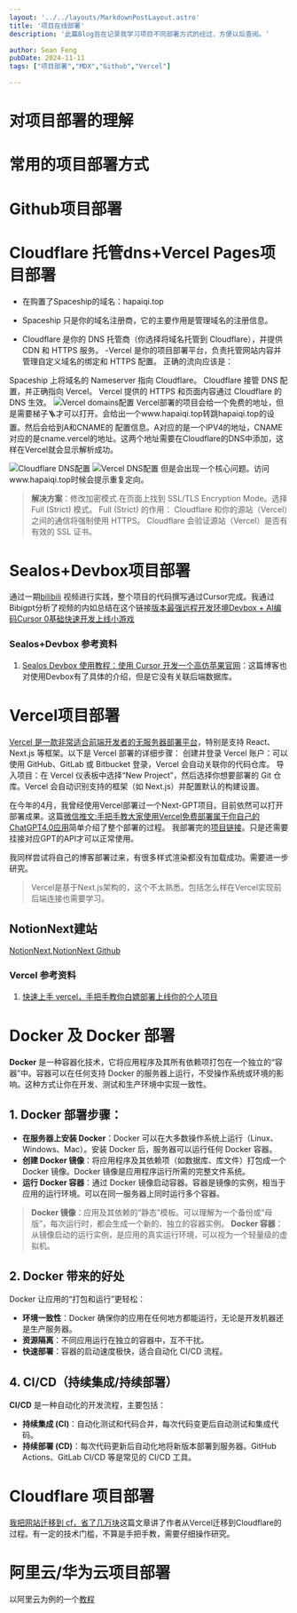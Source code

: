 ```yaml
---
layout: '../../layouts/MarkdownPostLayout.astro'
title: '项目在线部署'
description: '此篇Blog旨在记录我学习项目不同部署方式的经过，方便以后查阅。'

author: Sean Feng
pubDate: 2024-11-11
tags: ["项目部署","MDX","Github","Vercel"]

---
```


# 对项目部署的理解

# 常用的项目部署方式

# Github项目部署

# Cloudflare 托管dns+Vercel Pages项目部署
- 在购置了Spaceship的域名：hapaiqi.top

- Spaceship 只是你的域名注册商，它的主要作用是管理域名的注册信息。
- Cloudflare 是你的 DNS 托管商（你选择将域名托管到 Cloudflare），并提供 CDN 和 HTTPS 服务。
-Vercel 是你的项目部署平台，负责托管网站内容并管理自定义域名的绑定和 HTTPS 配置。
正确的流向应该是：

Spaceship 上将域名的 Nameserver 指向 Cloudflare。
Cloudflare 接管 DNS 配置，并正确指向 Vercel。
Vercel 提供的 HTTPS 和页面内容通过 Cloudflare 的 DNS 生效。
![Vercel domains配置](https://telegraph-image-5cq.pages.dev/file/15ef75330642295abe5cf-f95e88e338f060f3fe.png)
Vercel部署的项目会给一个免费的地址，但是需要梯子🪜才可以打开。会给出一个www.hapaiqi.top转跳hapaiqi.top的设置。然后会给到A和CNAME的
配置信息。A对应的是一个IPV4的地址，CNAME对应的是cname.vercel的地址。这两个地址需要在Cloudflare的DNS中添加，这样在Vercel就会显示解析成功。

![Cloudflare DNS配置](https://telegraph-image-5cq.pages.dev/file/238497eef26a883b711c2-8049debaddab69fc80.png)
![Vercel DNS配置](https://telegraph-image-5cq.pages.dev/file/ea555739838cd3e67d4d1-4e94a28f66387bd27f.png)
但是会出现一个核心问题。访问www.hapaiqi.top时候会提示重复定向。
> **解决方案**：修改加密模式.在页面上找到 SSL/TLS Encryption Mode。选择 Full (Strict) 模式。
Full (Strict) 的作用：
Cloudflare 和你的源站（Vercel）之间的通信将强制使用 HTTPS。
Cloudflare 会验证源站（Vercel）是否有有效的 SSL 证书。



# Sealos+Devbox项目部署
通过一期[bilibili](https://www.bilibili.com/video/BV1SamwY1EFz/?spm_id_from=888.80997.embed_other.whitelist&bvid=BV1SamwY1EFz)
视频进行实践，整个项目的代码撰写通过Cursor完成。我通过Bibigpt分析了视频的内如总结在这个链接[版本最强远程开发环境Devbox + AI编码Cursor 0基础快速开发上线小游戏](https://bibigpt.co/video/BV1SamwY1EFz)
### Sealos+Devbox 参考资料
1. [Sealos Devbox 使用教程：使用 Cursor 开发一个高仿苹果官网](https://blog.csdn.net/alex_yangchuansheng/article/details/143508218)：这篇博客也对使用Devbox有了具体的介绍，但是它没有关联后端数据库。

# Vercel项目部署

[Vercel 是一款非常适合前端开发者的无服务器部署平台](https://mp.weixin.qq.com/s/7UBlsoP8mjfcwtZaAFVSow)，特别是支持 React、Next.js 等框架。以下是 Vercel 部署的详细步骤：
创建并登录 Vercel 账户：可以使用 GitHub、GitLab 或 Bitbucket 登录，Vercel 会自动关联你的代码仓库。
导入项目：在 Vercel 仪表板中选择“New Project”，然后选择你想要部署的 Git 仓库。Vercel 会自动识别支持的框架（如 Next.js）并配置默认的构建设置。

在今年的4月，我曾经使用Vercel部署过一个Next-GPT项目。目前依然可以打开部署成果。这篇[微信推文:手把手教大家使用Vercel免费部署属于你自己的ChatGPT4.0应用](https://mp.weixin.qq.com/s/nEbe27sxcDy6gKlRrSA-zA)简单介绍了整个部署的过程。
我部署完的[项目链接](https://chat-gpt-next-web-seven-lac-93.vercel.app/#/)。只是还需要挂接对应GPT的API才可以正常使用。

我同样尝试将自己的博客部署过来，有很多样式渲染都没有加载成功。需要进一步研究。

> Vercel是基于Next.js架构的，这个不太熟悉。包括怎么样在Vercel实现前后端连接也需要学习。

## NotionNext建站
[NotionNext](https://www.tangly1024.com/#home),[NotionNext Github](https://github.com/tangly1024/NotionNext)

### Vercel 参考资料
1. [快速上手 vercel，手把手教你白嫖部署上线你的个人项目](https://www.cnblogs.com/echolun/p/17524216.html)

# Docker 及 Docker 部署
**Docker** 是一种容器化技术，它将应用程序及其所有依赖项打包在一个独立的“容器”中。容器可以在任何支持 Docker 的服务器上运行，不受操作系统或环境的影响。这种方式让你在开发、测试和生产环境中实现一致性。

## 1. Docker 部署步骤：
- **在服务器上安装 Docker**：Docker 可以在大多数操作系统上运行（Linux、Windows、Mac）。安装 Docker 后，服务器可以运行任何 Docker 容器。
- **创建 Docker 镜像**：将应用程序及其依赖项（如数据库、库文件）打包成一个 Docker 镜像。Docker 镜像是应用程序运行所需的完整文件系统。
- **运行 Docker 容器**：通过 Docker 镜像启动容器。容器是镜像的实例，相当于应用的运行环境。可以在同一服务器上同时运行多个容器。
  
> **Docker 镜像**：应用及其依赖的“静态”模板。可以理解为一个备份或“母版”，每次运行时，都会生成一个新的、独立的容器实例。
> **Docker 容器**：从镜像启动的运行实例，是应用的真实运行环境，可以视为一个轻量级的虚拟机。

## 2. Docker 带来的好处
Docker 让应用的“打包和运行”更轻松：
- **环境一致性**：Docker 确保你的应用在任何地方都能运行，无论是开发机器还是生产服务器。
- **资源隔离**：不同应用运行在独立的容器中，互不干扰。
- **快速部署**：容器的启动速度极快，适合自动化 CI/CD 流程。

## 4. CI/CD（持续集成/持续部署）
**CI/CD** 是一种自动化的开发流程，主要包括：
- **持续集成 (CI)**：自动化测试和代码合并，每次代码变更后自动测试和集成代码。
- **持续部署 (CD)**：每次代码更新后自动化地将新版本部署到服务器。GitHub Actions、GitLab CI/CD 等是常见的 CI/CD 工具。

# Cloudflare 项目部署
[我把网站迁移到 cf，省了几万块](https://mp.weixin.qq.com/s/ZuWCpIEV3m14nGXjuxXLJw)这篇文章讲了作者从Vercel迁移到Cloudflare的过程。有一定的技术门槛，不算是手把手教，需要仔细操作研究。

# 阿里云/华为云项目部署
以阿里云为例的一个[教程](https://mp.weixin.qq.com/s/ADQF4PSekBhymiWO-Ke6yA)
